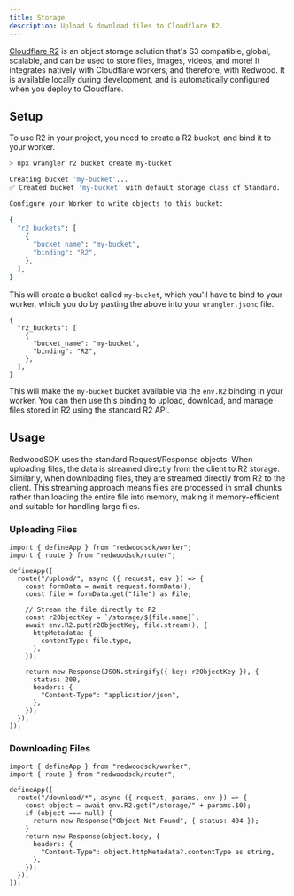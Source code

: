 ```yaml
---
title: Storage
description: Upload & download files to Cloudflare R2.
---
```


[Cloudflare R2](https://developers.cloudflare.com/r2/) is an object storage solution that's S3 compatible, global, scalable, and can be used to store files, images, videos, and more! It integrates natively with Cloudflare workers, and therefore, with Redwood. It is available locally during development, and is automatically configured when you deploy to Cloudflare.

## Setup

To use R2 in your project, you need to create a R2 bucket, and bind it to your worker.

```bash showLineNumbers=false withOutput
> npx wrangler r2 bucket create my-bucket

Creating bucket 'my-bucket'...
✅ Created bucket 'my-bucket' with default storage class of Standard.

Configure your Worker to write objects to this bucket:

{
  "r2_buckets": [
    {
      "bucket_name": "my-bucket",
      "binding": "R2",
    },
  ],
}
```

This will create a bucket called `my-bucket`, which you'll have to bind to your worker, which you do by pasting the above into your `wrangler.jsonc` file.

```jsonc title="wrangler.jsonc"
{
  "r2_buckets": [
    {
      "bucket_name": "my-bucket",
      "binding": "R2",
    },
  ],
}
```

This will make the `my-bucket` bucket available via the `env.R2` binding in your worker. You can then use this binding to upload, download, and manage files stored in R2 using the standard R2 API.

## Usage

RedwoodSDK uses the standard Request/Response objects. When uploading files, the data is streamed directly from the client to R2 storage. Similarly, when downloading files, they are streamed directly from R2 to the client. This streaming approach means files are processed in small chunks rather than loading the entire file into memory, making it memory-efficient and suitable for handling large files.

### Uploading Files

```tsx title="src/worker.tsx"
import { defineApp } from "redwoodsdk/worker";
import { route } from "redwoodsdk/router";

defineApp([
  route("/upload/", async ({ request, env }) => {
    const formData = await request.formData();
    const file = formData.get("file") as File;

    // Stream the file directly to R2
    const r2ObjectKey = `/storage/${file.name}`;
    await env.R2.put(r2ObjectKey, file.stream(), {
      httpMetadata: {
        contentType: file.type,
      },
    });

    return new Response(JSON.stringify({ key: r2ObjectKey }), {
      status: 200,
      headers: {
        "Content-Type": "application/json",
      },
    });
  }),
]);
```

### Downloading Files

```tsx title="src/worker.tsx"
import { defineApp } from "redwoodsdk/worker";
import { route } from "redwoodsdk/router";

defineApp([
  route("/download/*", async ({ request, params, env }) => {
    const object = await env.R2.get("/storage/" + params.$0);
    if (object === null) {
      return new Response("Object Not Found", { status: 404 });
    }
    return new Response(object.body, {
      headers: {
        "Content-Type": object.httpMetadata?.contentType as string,
      },
    });
  }),
]);
```
